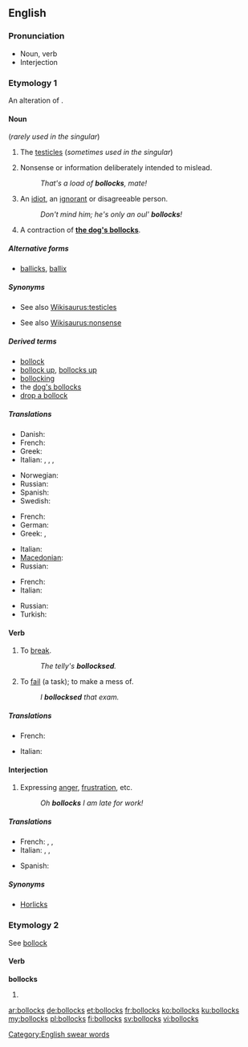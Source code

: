 ==English==

===Pronunciation===
* Noun, verb {{audio|en-uk-Bollocks1.ogg|Audio (UK)}}
* Interjection {{audio|en-uk-Bollocks2.ogg|Audio (UK)}}

===Etymology 1===
An alteration of {{term|ballocks|lang=en}}.

====Noun====
{{en-noun|bollocks}} (''rarely used in the singular'')

# {{context|British|vulgar|lang=en}} The [[testicle]]s (''sometimes used in the singular'')
# {{context|British|vulgar|lang=en}} Nonsense or information deliberately intended to mislead.
#: ''That's a load of '''bollocks''', mate!''
# {{context|Ireland|vulgar|lang=en}} An [[idiot]], an [[ignorant]] or disagreeable person.
#: ''Don't mind him; he's only an oul' '''bollocks'''!''
# {{context|British|vulgar|lang=en}} A contraction of '''[[dog's bollocks|the dog's bollocks]]'''.

=====Alternative forms=====
* [[ballicks]], [[ballix]] {{a|Northern Ireland}}

=====Synonyms=====
* {{sense|testicles}} See also [[Wikisaurus:testicles]]
* {{sense|nonsense}} See also [[Wikisaurus:nonsense]]

=====Derived terms=====
* [[bollock]]
* [[bollock up]], [[bollocks up]]
* [[bollocking]]
* the [[dog's bollocks]]
* [[drop a bollock]]

=====Translations=====
{{trans-top|testicles}}
* Danish: {{t-|da|nosser|c-p}}
* French: {{t+|fr|couilles|f-p}}
* Greek: {{t-|el|αρχίδια|p}}
* Italian: {{t+|it|testicoli|m-p}},  {{qualifier|vulgar, slang}} {{t+|it|coglioni|p}},  {{qualifier|vulgar, slang}} {{t+|it|palle|m-p}},  {{qualifier|vulgar, slang}} {{t+|it|balle|m-p}}
{{trans-mid}}
* Norwegian: {{t-|no|pokker}}
* Russian: {{t+|ru|яйца|n-p|tr=jájca}}
* Spanish: {{t-|es|cojones}}
* Swedish: {{t+|sv|balle}}
{{trans-bottom}}

{{trans-top|nonsense or information deliberately intended to mislead}}
* French: {{t+|fr|conneries|f-p}}
* German: {{t+|de|Quatsch mit Soße}}
* Greek: {{t-|el|κολοκυθάκια με την ρίγανη|tr=kolokythákia me tin rígani}},  {{t+|el|μαλακίες}}
{{trans-mid}}
* Italian: {{t-|it|coglionata|f}}
* [[Macedonian]]: {{t-|mk|тикви со расол|tr=tíkvi so rásol}}
* Russian: {{t+|ru|ерунда|f|tr=jerundá}}
{{trans-bottom}}

{{trans-top|an idiot or disagreeable person}}
* French: {{t|fr|couillon}}
* Italian: {{qualifier|vulgar, slang}} {{t+|it|coglione|m}}
{{trans-mid}}
* Russian: {{t+|ru|придурок|m|tr=pridúrok}}
* Turkish: {{t+|tr|saçma}}
{{trans-bottom}}

====Verb====
{{en-verb|bollocks|es}}

# {{context|transitive|British|taboo|slang|lang=en}} To [[break]].
#: ''The telly's '''bollocksed'''.''
# {{context|transitive|British|taboo|slang|lang=en}} To [[fail]] (a task); to make a mess of.
#: ''I '''bollocksed''' that exam.''

=====Translations=====
{{trans-top|to break}}
{{trans-mid}}
{{trans-bottom}}

{{trans-top|to fail (a task)}}
* French: {{t+|fr|foirer}}
{{trans-mid}}
* Italian: {{t-|it|incasinare}}
{{trans-bottom}}

====Interjection====
{{en-interj}}

# {{context|British|taboo|slang|lang=en}} Expressing [[anger]], [[frustration]], etc.
#: ''Oh '''bollocks''' I am late for work!''

=====Translations=====
{{trans-top|expressing anger, frustration}}
* French: {{t-|fr|les boules}},  {{t+|fr|merde}},  {{t+|fr|putain}}
* Italian: {{t+|it|puttana|f}}, {{t+|it|merda|f}}, {{t+|it|cazzo|m}}
{{trans-mid}}
* Spanish: {{t-|es|chingados}}
{{trans-bottom}}

=====Synonyms=====
* [[Horlicks]] {{qualifier|euphemism}}

===Etymology 2===
See [[bollock]]

====Verb====
'''bollocks'''

# {{third-person singular of|bollock}}

[[Category:English swear words]]

[[ar:bollocks]]
[[de:bollocks]]
[[et:bollocks]]
[[fr:bollocks]]
[[ko:bollocks]]
[[ku:bollocks]]
[[my:bollocks]]
[[pl:bollocks]]
[[fi:bollocks]]
[[sv:bollocks]]
[[vi:bollocks]]